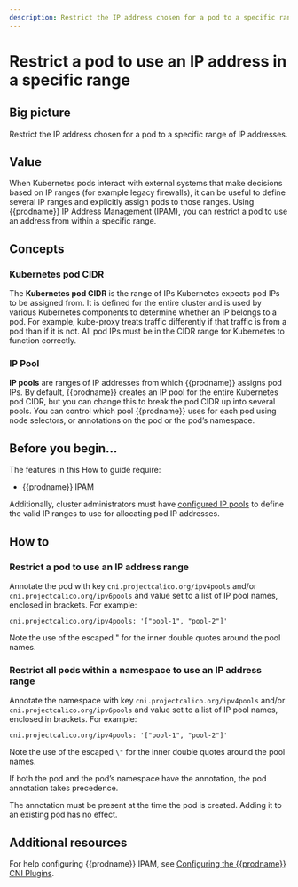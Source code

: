 ```yaml
---
description: Restrict the IP address chosen for a pod to a specific range of IP addresses.
---
```


# Restrict a pod to use an IP address in a specific range


## Big picture

Restrict the IP address chosen for a pod to a specific range of IP addresses.

## Value

When Kubernetes pods interact with external systems that make decisions based on IP ranges (for example legacy firewalls), it can be useful to define several IP ranges and explicitly assign pods to those ranges. Using {{prodname}} IP Address Management (IPAM), you can restrict a pod to use an address from within a specific range.

## Concepts

### Kubernetes pod CIDR

The **Kubernetes pod CIDR** is the range of IPs Kubernetes expects pod IPs to be assigned from. It is defined for the entire cluster and is used by various Kubernetes components to determine whether an IP belongs to a pod. For example, kube-proxy treats traffic differently if that traffic is from a pod than if it is not. All pod IPs must be in the CIDR range for Kubernetes to function correctly.

### IP Pool

**IP pools** are ranges of IP addresses from which {{prodname}} assigns pod IPs. By default, {{prodname}} creates an IP pool for the entire Kubernetes pod CIDR, but you can change this to break the pod CIDR up into several pools. You can control which pool {{prodname}} uses for each pod using node selectors, or annotations on the pod or the pod’s namespace.

## Before you begin...

The features in this How to guide require:

- {{prodname}} IPAM

<DetermineIpam />

Additionally, cluster administrators must have [configured IP pools](../../reference/resources/ippool.mdx) to define the valid IP ranges to use for allocating pod IP addresses.

## How to

### Restrict a pod to use an IP address range

Annotate the pod with key `cni.projectcalico.org/ipv4pools` and/or `cni.projectcalico.org/ipv6pools` and value set to a list of IP pool names, enclosed in brackets. For example:

```
cni.projectcalico.org/ipv4pools: '["pool-1", "pool-2"]'
```

Note the use of the escaped \" for the inner double quotes around the pool names.

### Restrict all pods within a namespace to use an IP address range

Annotate the namespace with key `cni.projectcalico.org/ipv4pools` and/or `cni.projectcalico.org/ipv6pools` and value set to a list of IP pool names, enclosed in brackets. For example:

```
cni.projectcalico.org/ipv4pools: '["pool-1", "pool-2"]'

```

Note the use of the escaped `\"` for the inner double quotes around the pool names.

If both the pod and the pod’s namespace have the annotation, the pod annotation takes precedence.

The annotation must be present at the time the pod is created. Adding it to an existing pod has no effect.

## Additional resources

For help configuring {{prodname}} IPAM, see [Configuring the {{prodname}} CNI Plugins](../../reference/configure-cni-plugins.mdx).
